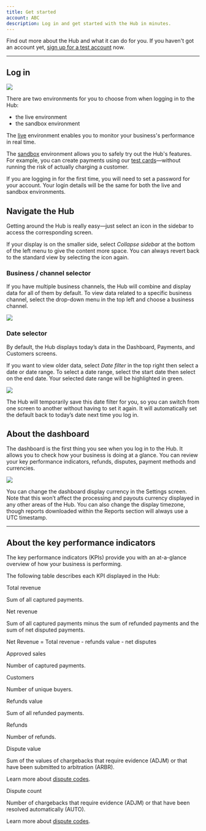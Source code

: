 ```yaml
---
title: Get started
account: ABC
description: Log in and get started with the Hub in minutes.
---
```


Find out more about the Hub and what it can do for you. If you haven't got an account yet, [sign up for a test account](https://www.checkout.com/get-test-account) now.

---

## Log in

<img src="/docs/TheHub/GetStarted/1-logIn.png"/>

There are two environments for you to choose from when logging in to the Hub:

*   the live environment
*   the sandbox environment

The [live](https://hub.checkout.com/login) environment enables you to monitor your business's performance in real time.

The [sandbox](https://sandbox.checkout.com/login) environment allows you to safely try out the Hub's features. For example, you can create payments using our [test cards](/display/DOCS/Test+card+numbers)—without running the risk of actually charging a customer. 

<TipBox variant="info">

If you are logging in for the first time, you will need to set a password for your account. Your login details will be the same for both the live and sandbox environments.

</TipBox>

## Navigate the Hub

Getting around the Hub is really easy—just select an icon in the sidebar to access the corresponding screen.

<TipBox variant="tip">

If your display is on the smaller side, select _Collapse sidebar_ at the bottom of the left menu to give the content more space. You can always revert back to the standard view by selecting the icon again.

</TipBox>

### Business / channel selector

If you have multiple business channels, the Hub will combine and display data for all of them by default. To view data related to a specific business channel, select the drop-down menu in the top left and choose a business channel.

<img maxWidth={280} src="/docs/TheHub/GetStarted/2-business-channel-selector.png"/>

### Date selector

By default, the Hub displays today’s data in the Dashboard, Payments, and Customers screens.

If you want to view older data, select _Date filter_ in the top right then select a date or date range. To select a date range, select the start date then select on the end date. Your selected date range will be highlighted in green.

<img maxWidth={360} src="/docs/TheHub/GetStarted/3-date-selector.png"/>

The Hub will temporarily save this date filter for you, so you can switch from one screen to another without having to set it again. It will automatically set the default back to today’s date next time you log in.

## About the dashboard

The dashboard is the first thing you see when you log in to the Hub. It allows you to check how your business is doing at a glance. You can review your key performance indicators, refunds, disputes, payment methods and currencies. 

<img src="/docs/TheHub/GetStarted/4-hub-dashboard.png"/>

<TipBox variant="info" title="Dashboard display currency and timezone">

You can change the dashboard display currency in the Settings screen. Note that this won’t affect the processing and payouts currency displayed in any other areas of the Hub. You can also change the display timezone, though reports downloaded within the Reports section will always use a UTC timestamp.

</TipBox>

---

## About the key performance indicators

The key performance indicators (KPIs) provide you with an at-a-glance overview of how your business is performing.

The following table describes each KPI displayed in the Hub:

<Table>
<TableHead headers={['Card Key performance indicator', 'Description']} />
<TableBody>

<TableRow>
<TableCell>

Total revenue

</TableCell>
<TableCell>

Sum of all captured payments.

</TableCell>
</TableRow>

<TableRow>
<TableCell>

Net revenue

</TableCell>
<TableCell>

Sum of all captured payments minus the sum of refunded payments and the sum of net disputed payments.

Net Revenue = Total revenue - refunds value - net disputes

</TableCell>
</TableRow>

<TableRow>
<TableCell>

Approved sales

</TableCell>
<TableCell>

Number of captured payments.

</TableCell>
</TableRow>

<TableRow>
<TableCell>

Customers

</TableCell>
<TableCell>

Number of unique buyers.

</TableCell>
</TableRow>

<TableRow>
<TableCell>

Refunds value

</TableCell>
<TableCell>

Sum of all refunded payments.

</TableCell>
</TableRow>

<TableRow>
<TableCell>

Refunds

</TableCell>
<TableCell>

Number of refunds.

</TableCell>
</TableRow>

<TableRow>
<TableCell>

Dispute value

</TableCell>
<TableCell>

Sum of the values of chargebacks that require evidence (ADJM) or that have been submitted to arbitration (ARBR).

<InfoBox>

Learn more about [dispute codes](/resources/codes/chargeback-codes).

</InfoBox>

</TableCell>
</TableRow>

<TableRow>
<TableCell>

Dispute count

</TableCell>
<TableCell>

Number of chargebacks that require evidence (ADJM) or that have been resolved automatically (AUTO).

<InfoBox>

Learn more about [dispute codes](/resources/codes/chargeback-codes).

</InfoBox>

</TableCell>
</TableRow>

</TableBody>
</Table>